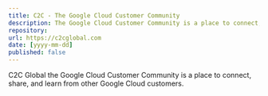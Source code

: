 ```yaml
---
title: C2C - The Google Cloud Customer Community
description: The Google Cloud Customer Community is a place to connect, share, and learn from other Google Cloud customers.
repository: 
url: https://c2cglobal.com
date: [yyyy-mm-dd]
published: false
---
```


C2C Global the Google Cloud Customer Community is a place to connect, share, and learn from other Google Cloud customers.
